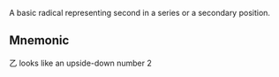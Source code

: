 A basic radical representing second in a series or a secondary position.

## Mnemonic

乙 looks like an upside-down number 2

